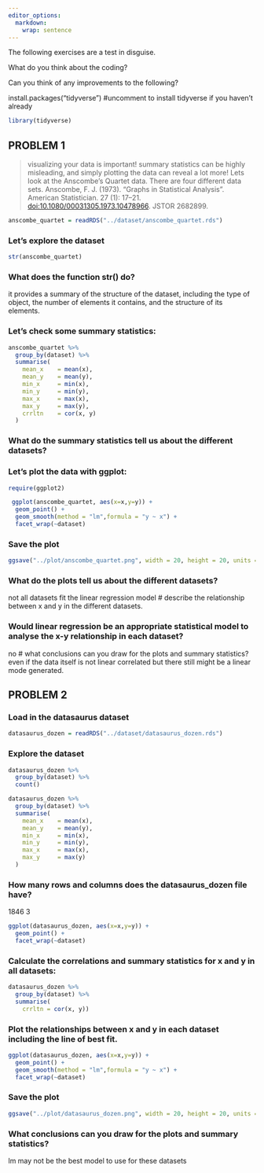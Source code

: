 ```yaml
---
editor_options:
  markdown:
    wrap: sentence
---
```


The following exercises are a test in disguise.

What do you think about the coding?

Can you think of any improvements to the following?

install.packages("tidyverse") #uncomment to install tidyverse if you haven't already

```r
library(tidyverse)
```

## PROBLEM 1

> visualizing your data is important!
> summary statistics can be highly misleading, and simply plotting the data can reveal a lot more!
> Lets look at the Anscombe's Quartet data.
> There are four different data sets.
> Anscombe, F. J.
> (1973).
> "Graphs in Statistical Analysis".
> American Statistician.
> 27 (1): 17--21.
> <doi:10.1080/00031305.1973.10478966>.
> JSTOR 2682899.

```r
anscombe_quartet = readRDS("../dataset/anscombe_quartet.rds")
```

### Let's explore the dataset

```r
str(anscombe_quartet)
```

### What does the function str() do?

it provides a summary of the structure of the dataset, including the type of object, the number of elements it contains, and the structure of its elements.

### Let's check some summary statistics:

```r
anscombe_quartet %>% 
  group_by(dataset) %>% 
  summarise(
    mean_x    = mean(x),
    mean_y    = mean(y),
    min_x     = min(x),
    min_y     = min(y),
    max_x     = max(x),
    max_y     = max(y),
    crrltn    = cor(x, y)
  )
```

### What do the summary statistics tell us about the different datasets?

### Let's plot the data with ggplot:

```r
require(ggplot2)

 ggplot(anscombe_quartet, aes(x=x,y=y)) +
  geom_point() + 
  geom_smooth(method = "lm",formula = "y ~ x") +
  facet_wrap(~dataset)
```

### Save the plot

```r
ggsave("../plot/anscombe_quartet.png", width = 20, height = 20, units = "cm")
```

### What do the plots tell us about the different datasets?

not all datasets fit the linear regression model \# describe the relationship between x and y in the different datasets.

### Would linear regression be an appropriate statistical model to analyse the x-y relationship in each dataset?

no \# what conclusions can you draw for the plots and summary statistics?
even if the data itself is not linear correlated but there still might be a linear mode generated.

## PROBLEM 2

### Load in the datasaurus dataset

```r
datasaurus_dozen = readRDS("../dataset/datasaurus_dozen.rds")
```

### Explore the dataset

```r
datasaurus_dozen %>%
  group_by(dataset) %>%
  count()

datasaurus_dozen %>% 
  group_by(dataset) %>% 
  summarise(
    mean_x    = mean(x),
    mean_y    = mean(y),
    min_x     = min(x),
    min_y     = min(y),
    max_x     = max(x),
    max_y     = max(y)
  )
```

### How many rows and columns does the datasaurus_dozen file have?

1846 3

```r
ggplot(datasaurus_dozen, aes(x=x,y=y)) +
  geom_point() + 
  facet_wrap(~dataset)
```

### Calculate the correlations and summary statistics for x and y in all datasets:

```r
datasaurus_dozen %>%
  group_by(dataset) %>%
  summarise(
    crrltn = cor(x, y))
```

### Plot the relationships between x and y in each dataset including the line of best fit.

```r
ggplot(datasaurus_dozen, aes(x=x,y=y)) +
  geom_point() + 
  geom_smooth(method = "lm",formula = "y ~ x") +
  facet_wrap(~dataset)
```

### Save the plot

```r
ggsave("../plot/datasaurus_dozen.png", width = 20, height = 20, units = "cm")

```

### What conclusions can you draw for the plots and summary statistics?

lm may not be the best model to use for these datasets
